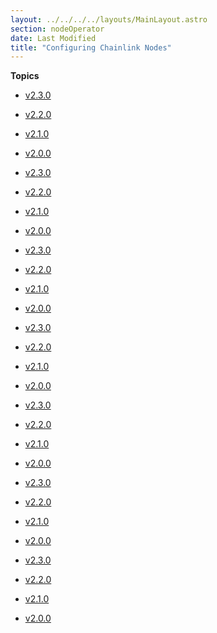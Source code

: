 ```yaml
---
layout: ../../../../layouts/MainLayout.astro
section: nodeOperator
date: Last Modified
title: "Configuring Chainlink Nodes"
---
```


**Topics**

- [v2.3.0](/chainlink-nodes/v2/config/v2_3_0)
- [v2.2.0](/chainlink-nodes/v2/config/v2_2_0)
- [v2.1.0](/chainlink-nodes/v2/config/v2_1_0)
- [v2.0.0](/chainlink-nodes/v2/config/v2_0_0)
- [v2.3.0](/chainlink-nodes/v2/config/v2_3_0)
- [v2.2.0](/chainlink-nodes/v2/config/v2_2_0)
- [v2.1.0](/chainlink-nodes/v2/config/v2_1_0)
- [v2.0.0](/chainlink-nodes/v2/config/v2_0_0)

- [v2.3.0](/chainlink-nodes/v2/config/v2_3_0)
- [v2.2.0](/chainlink-nodes/v2/config/v2_2_0)
- [v2.1.0](/chainlink-nodes/v2/config/v2_1_0)
- [v2.0.0](/chainlink-nodes/v2/config/v2_0_0)
- [v2.3.0](/chainlink-nodes/v2/config/v2_3_0)
- [v2.2.0](/chainlink-nodes/v2/config/v2_2_0)
- [v2.1.0](/chainlink-nodes/v2/config/v2_1_0)
- [v2.0.0](/chainlink-nodes/v2/config/v2_0_0)
- [v2.3.0](/chainlink-nodes/v2/config/v2_3_0)
- [v2.2.0](/chainlink-nodes/v2/config/v2_2_0)
- [v2.1.0](/chainlink-nodes/v2/config/v2_1_0)
- [v2.0.0](/chainlink-nodes/v2/config/v2_0_0)
- [v2.3.0](/chainlink-nodes/v2/config/v2_3_0)
- [v2.2.0](/chainlink-nodes/v2/config/v2_2_0)
- [v2.1.0](/chainlink-nodes/v2/config/v2_1_0)
- [v2.0.0](/chainlink-nodes/v2/config/v2_0_0)
- [v2.3.0](/chainlink-nodes/v2/config/v2_3_0)
- [v2.2.0](/chainlink-nodes/v2/config/v2_2_0)
- [v2.1.0](/chainlink-nodes/v2/config/v2_1_0)
- [v2.0.0](/chainlink-nodes/v2/config/v2_0_0)
